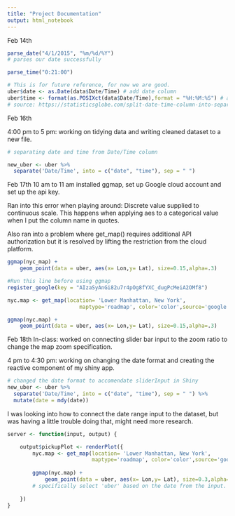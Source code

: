 ```yaml
---
title: "Project Documentation"
output: html_notebook
---
```

Feb 14th
```r
parse_date("4/1/2015", "%m/%d/%Y")
# parses our date successfully

parse_time("0:21:00")
```
```r
# This is for future reference, for now we are good.
uber$date <- as.Date(data$Date/Time) # add date column
uber$time <- format(as.POSIXct(data$Date/Time),format = "%H:%M:%S") # add time column
# source: https://statisticsglobe.com/split-date-time-column-into-separate-variables-in-r

```

Feb 16th

4:00 pm to 5 pm: working on tidying data and writing cleaned dataset to a new file. 


```r
# separating date and time from Date/Time column

new_uber <- uber %>%
  separate('Date/Time', into = c("date", "time"), sep = " ")
```

Feb 17th
10 am to 11 am installed ggmap, set up Google cloud account and set up the api key.

Ran into this error when playing around: Discrete value supplied to continuous scale. This happens when applying aes to a categorical value when I put the column name in quotes.

Also ran into a problem where get_map() requires additional API authorization but it is resolved by lifting the restriction from the cloud platform.

```r
ggmap(nyc_map) + 
    geom_point(data = uber, aes(x= Lon,y= Lat), size=0.15,alpha=.3)
```
```r
#Run this line before using ggmap
register_google(key = "AIzaSyAnGi82u7r4pOg8fYXC_dugPcMeiA2OMf8")
```

```r
nyc.map <- get_map(location= 'Lower Manhattan, New York', 
                       maptype='roadmap', color='color',source='google',zoom=14)

ggmap(nyc.map) + 
    geom_point(data = uber, aes(x= Lon,y= Lat), size=0.15,alpha=.3)
```

Feb 18th
In-class: worked on connecting slider bar input to the zoom ratio to change the map zoom specification.

4 pm to 4:30 pm: working on changing the date format and creating the reactive component of my shiny app.
```r
# changed the date format to accomendate sliderInput in Shiny
new_uber <- uber %>%
  separate('Date/Time', into = c("date", "time"), sep = " ") %>%
  mutate(date = mdy(date))
```

I was looking into how to connect the date range input to the dataset, but was having a little trouble doing that, might need more research. 
```r
server <- function(input, output) {

    output$pickupPlot <- renderPlot({
        nyc.map <- get_map(location= 'Lower Manhattan, New York', 
                           maptype='roadmap', color='color',source='google', zoom = input$zoom)
        
        ggmap(nyc.map) + 
            geom_point(data = uber, aes(x= Lon,y= Lat), size=0.3,alpha=.3)
        # specifically select 'uber' based on the date from the input.
        
    })
}
```



